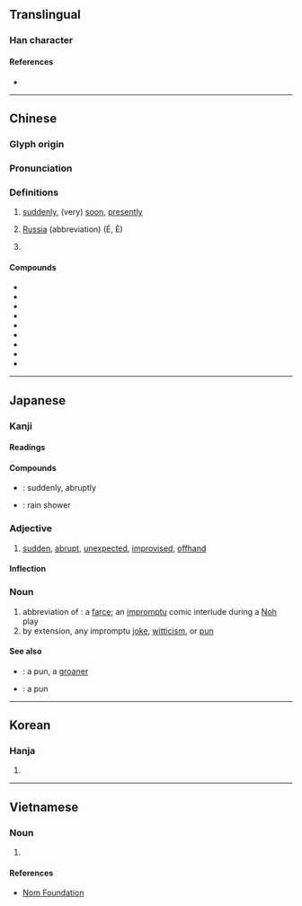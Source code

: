 {{character info/new}}
==Translingual==

===Han character===
{{Han char|rn=9|rad=人|as=07|sn=9|four=23250|canj=OHQI|ids=⿰亻我}}

====References====
* {{Han ref|kx=0104.060|dkj=00665|dj=0220.060|hdz=10162.140|uh=4FC4|ud=20420|bh=AB58|bd=43864}}

----

==Chinese==
{{zh-forms}}

===Glyph origin===
{{Han etym}}

===Pronunciation===
{{zh-pron
|m=é,è
|ma=y
|c=ngo5
|h=pfs=ngò
|md=ngò̤
|mn=qz:ngô͘/tw,xm,zz:gô
|w=3ngu
|mc=y
|oc=y
|cat=adv,pn
}}

===Definitions===
{{zh-hanzi}}

# [[suddenly]], (very) [[soon]], [[presently]]
#: {{zh-x|俄而|after a while; presently}}
# [[Russia]] (abbreviation) (É, È)
#: {{zh-x|^俄語|Russian language}}
# {{non-gloss definition|a phonetic component used in loanwords}}
#: {{zh-x|^俄克拉何馬|Oklahoma}}
#: {{zh-x|^俄勒岡|Oregon}}

====Compounds====
{{der-top|Compounds}}
* {{zh-l|俄國}}
* {{zh-l|俄國人}}
* {{zh-l|俄里|[[verst]]}}
* {{zh-l|俄羅斯}}
* {{zh-l|俄羅斯人}}
* {{zh-l|俄羅斯族}}
* {{zh-l|俄頃}}
* {{zh-l|俄文}}
* {{zh-l|俄語}}
{{der-bottom}}

----

==Japanese==

===Kanji===
{{ja-kanji|grade=|rs=人07}}

====Readings====
{{ja-readings
|goon=が
|kanon=が
|kun=にわか-<にはか-
}}

====Compounds====
{{der-top|Compounds}}
* {{ja-r|俄然|がぜん}}: suddenly, abruptly
* {{ja-r|俄雨|にわか.あめ}}: rain shower
{{der-bottom}}

===Adjective===
{{ja-adj|infl=な|にわか|hhira=にはか}}

# [[sudden]], [[abrupt]], [[unexpected]], [[improvised]], [[offhand]]

====Inflection====
{{ja-na|にわか}}

===Noun===
{{ja-noun|にわか|hhira=にはか}}

# abbreviation of {{ja-r|俄狂言|にわか きょうげん}}: a [[farce]]; an [[impromptu]] comic interlude during a [[Noh]] play
# by extension, any impromptu [[joke]], [[witticism]], or [[pun]]

====See also====
* {{ja-r|駄洒落|だじゃれ}}: a pun, a [[groaner]]
* {{ja-r|地口|じぐち}}: a pun

----

==Korean==

===Hanja===
{{ko-hanja|hangeul=아|mr=a}}

# {{defn|lang=ko|sort=人07}}

----

==Vietnamese==
{{vi-hantutab}}

===Noun===
{{vi-hantu}}

# {{han tu form of|[[Nga]], [[nga]]|[[Russia]], [[Russian]]}}

====References====
* [http://nomfoundation.org/common/nom_details.php?codepoint=4fc4 Nom Foundation]